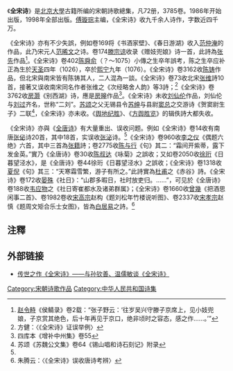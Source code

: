 《'''全宋诗'''》是[[北京大學|北京大學]]古籍所编的宋朝詩歌總集，凡72册，3785卷。1986年开始出版，1998年全部出版。[[傅璇琮|傅璇琮]]主编，《全宋诗》收九千余人诗作，字数近四千万。

《全宋诗》亦有不少失誤，例如卷169将《书酒家壁》、《春日游湖》收入[[范仲淹|范仲淹]]的作品，此乃宋元人[[范晞文|范晞文]]之诗。卷174[[滕宗谅|滕宗谅]]收录《赠妓兜娘》诗一首，此詩為[[张先|张先]]作品<ref>[[赵令畤|赵令畤]]《侯鲭录》卷2载：“张子野云：‘往岁吴兴守滕子京席上，见小妓兜娘，子京赏其绝色，后十年再见于京口，绝非顷时之容态，感之作……。’”</ref>。《全宋诗》卷402[[陈舜俞|陈舜俞]]（？～1075）小傳之生卒年誤考，陈之生卒应补正為生於[[天圣|天圣]]四年（1026），卒於[[熙宁|熙宁]]九年（1076）。《全宋诗》卷3162收[[陈铸|陈铸]]作品，但北宋與南宋皆有陈铸其人，二人混為一談。《全宋诗》卷73收北宋[[张维|张维]]詩10首，接著又误收南宋同名作者张维之《次经略舍人韵》等3詩；<ref name="#1">方健：〈《全宋诗》证误举例〉</ref>《全宋诗》卷3762收[[房灏|房灏]]《别西湖》诗，應是[[房皞|房皞]]作品<ref>四库本《增补中州集》卷55</ref>。《全宋诗》未收[[刘仙伦|刘仙伦]]作品，刘仙伦与[[刘过|刘过]]齐名，世称“二刘”。[[苏颂|苏颂]]之父无锡县令[[苏绅|苏绅]]与县尉[[窦总|窦总]]之交游诗《贺窦尉生子》二联<ref>苏颂《苏魏公文集》卷64《锡山唱和诗石刻记》附录</ref>，《全宋诗》亦未收。《[[舆地纪胜|舆地纪胜]]》、《[[方舆胜览|方舆胜览]]》的辑佚詩大都失收。

《全宋诗》亦與《[[全唐诗|全唐诗]]》有大量重出、误收问题。例如《全宋诗》卷14收有南唐[[张佖|张佖]]诗20首，其中18首，实误收[[张泌|张泌]]诗。<ref name="#1"/>《全宋诗》卷960收[[李之仪|李之仪]]《偶题六绝》六首，其中三首為[[张籍|张籍]]詩；卷2775收[[陈与行|陈与行]]《句》其二：“霜间开紫蒂，露下发金英。”實乃《全唐诗》卷30收[[陈叔达|陈叔达]]《咏菊》之誤收；又如卷2050收[[徐珩|徐珩]]《日暮望泾水》，是《全唐诗》卷44徐珩《日暮望泾水》之誤收；《全宋诗》卷1318收[[夏倪|夏倪]]《句》其三：“天寒霜雪繁，游子有所之。”此詩實為[[杜甫|杜甫]]之《赤谷》詩。《全宋诗》卷172收[[晏殊|晏殊]]《社日》：“山郡多暇日，社时放吏归。……”，可见於《全唐诗》卷188收[[韦应物|韦应物]]之《社日寄崔都水及诸弟群属》；《全宋诗》卷1660收[[曾幾|曾幾]]《把酒思闲事二首》、卷1982卷收[[宋高宗|宋高宗]]赵构《题刘松年竹楼说听图》、卷2337收[[宋孝宗|宋孝宗]]赵慎《题周文矩合乐士女图》，皆為[[白居易|白居易]]之詩。<ref>朱腾云：〈《全宋诗》误收唐诗考辨〉</ref>

==注釋==
{{reflist|2}}

== 外部链接 ==

*[http://www.gmw.cn/01gmrb/1999-07/09/GB/18112%5EGM9-0913.HTM 传世之作《全宋诗》——与孙钦善、温儒敏谈《全宋诗》] {{Wayback|url=http://www.gmw.cn/01gmrb/1999-07/09/GB/18112%5EGM9-0913.HTM |date=20200601055939 }} 


[[Category:宋朝诗歌作品|Category:宋朝诗歌作品]]
[[Category:中华人民共和国诗集|Category:中华人民共和国诗集]]
